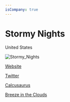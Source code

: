 ```yaml
---
isCompany: true
---
```


# Stormy Nights

<Location>

United States

</Location>

![Stormy_Nights](./images/Stormy_Nights_v1.png)

<Website>

[Website](http://stormynights.xyz)

[Twitter](https://twitter.com/StormyNightsLLC)

</Website>

<Games>

[Calcusaurus](https://play.google.com/store/apps/details?id=com.StormyNightsLLC.Calcusaurus&hl=en)

[Breeze in the Clouds](http://www.breezethegame.com)

</Games>
